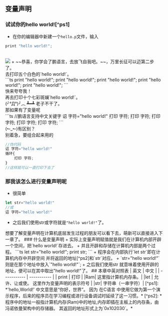 
## 变量声明
### 试试你的hello world![^ps1]
+ 在你的编辑器中新建一个`hello.p`文件，输入
```javascript
print "hello world!";
```
<br/>
<Image src="/hello.png" className='w-full'/>
+ ~~恭喜，你学会了鹏语言，去放飞自我吧。~~，万里长征可以迈第二步了。 
<div class="chat chat-start">
  <div class="chat-bubble">
 去打印五个白色的`hello world!`。
  </div>
  </div>
  ```ts
print "hello world!";
print "hello world!";
print "hello world!";
print "hello world!";
print "hello world!";
```
<br/>
<div class="chat chat-end">
  <div class="chat-bubble">快来夸夸我！</div>
</div>
<div class="chat chat-start">
  <div class="chat-bubble">
 再去打印十个七彩斑斓`hello world!`。
  </div>
  </div>
  <div class="chat chat-end">
  <div class="chat-bubble">(╯°Д°)╯︵ ┻━┻ 老子不干了。</div>
</div>
<div class="chat chat-start">
  <div class="chat-bubble">
那如果有了变量呢
  </div>
  </div>
```ts
//鹏语言支持中文关键字
诏 字符="hello world!"
打印 字符;
打印 字符;
打印 字符;
打印 字符;
打印 字符;
```
<br/>
<div class="chat chat-end">
  <div class="chat-bubble">
  (↼_↼)有区别？
  </div>
</div>
<div class="chat chat-start">
  <div class="chat-bubble">别着急，要组合起来用的</div>
</div>

```ts
//伪代码
诏 字符="hello world!"
循环{
    打印 字符;
}
//这样就可以一直打印下去了
```
### 那我该怎么进行变量声明呢
+ 很简单
```ts
let str="hello world!"
//或
诏 字符="hello world!"
```
+ 之后我们使用str或字符就是`"hello world!"`了。

<Callout type="info" >
  想要了解变量声明在计算机底层发生过程的朋友可以看下去，萌新可以直接进入<Link href="./type" className="title">下一章</Link>了。
</Callout>
### 什么是变量声明
+ 实际上变量声明赋值就是我们在计算机内部开辟一个空间，把`hello world!`存进去。
+ 并且开辟和存储在计算机内部是两个过程。
```ts
let str="hello world!";
print str;
```
+ 程序会在内部执行`let str`即在计算机内存中开辟空间 并将返回的地址[^ps2]和`str`对应。
+ `str="hello world!"`则是在那个地址中放入`"hello world!"`;
+ 之后我们使用str 就意味着使用开辟的地址，便可以在其中取出"hello world!"了。
## 本章中英对照表
| 英文      | 中文 |
| ----------- | ----------- |
| print | 打印    |
|Ram| 这里指计算机内存条。|
|let | 允许、让或使。 这里作为变量声明的表示符号 |
|str| 字符串（一串字符）|
[^ps1]: *'hello,World!' 中文意思是“你好，世界”。
因为 在C语言 中使用它做为第一个演示程序，后来的程序员在学习编程或进行设备调试时延续了这一习惯。* 
[^ps2]: *程序中的地址一般指计算机内存(Ram)中的地址,内存即插在主板上的内存条，由<Link href="../talk/architecture" className="title">冯诺依曼架构</Link>中的存储器。
其返回的地址形式上为`0x102030`。*